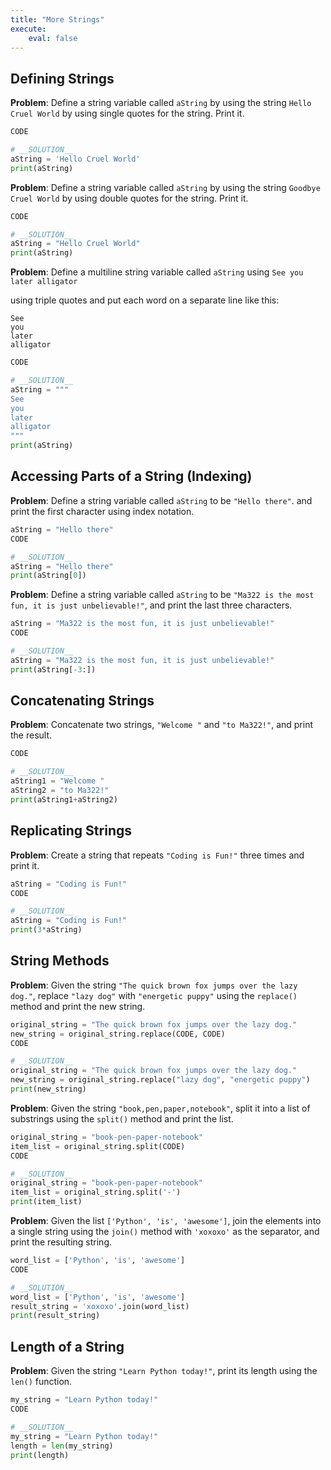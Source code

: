 ```yaml
---
title: "More Strings"
execute:
    eval: false
---
```


## Defining Strings

__Problem__: Define a string variable called `aString` by using the string `Hello Cruel World` by using single quotes for the string. Print it.

```python
CODE
```
```python
# __SOLUTION__
aString = 'Hello Cruel World'
print(aString)
```

__Problem__: Define a string variable called `aString` by using the string `Goodbye Cruel World` by using double quotes for the string. Print it.


```python
CODE
```
```python
# __SOLUTION__
aString = "Hello Cruel World"
print(aString)
```

__Problem__: Define a multiline string variable called `aString` using `See you later alligator`

using triple quotes and put each word on a separate line like this:

```
See
you
later
alligator
```

```python
CODE
```
```python
# __SOLUTION__
aString = """
See
you
later
alligator
"""
print(aString)
```

## Accessing Parts of a String (Indexing)


__Problem__: Define a string variable called `aString` to be `"Hello there"`. and print the first character using index notation.

```python
aString = "Hello there"
CODE
```
```python
# __SOLUTION__
aString = "Hello there"
print(aString[0])
```

__Problem__: Define a string variable called `aString` to be `"Ma322 is the most fun, it is just unbelievable!"`, and print the last three characters.

```python
aString = "Ma322 is the most fun, it is just unbelievable!"
CODE
```
```python
# __SOLUTION__
aString = "Ma322 is the most fun, it is just unbelievable!"
print(aString[-3:])
```

## Concatenating Strings

__Problem__: Concatenate two strings, `"Welcome "` and `"to Ma322!"`, and print the result.

```python
CODE
```
```python
# __SOLUTION__
aString1 = "Welcome "
aString2 = "to Ma322!"
print(aString1+aString2)
```

## Replicating Strings

__Problem__: Create a string that repeats `"Coding is Fun!"` three times and print it.

```python
aString = "Coding is Fun!"
CODE
```
```python
# __SOLUTION__
aString = "Coding is Fun!"
print(3*aString)
```

## String Methods

__Problem__: Given the string `"The quick brown fox jumps over the lazy dog."`, replace `"lazy dog"` with `"energetic puppy"` using the `replace()` method and print the new string.

```python
original_string = "The quick brown fox jumps over the lazy dog."
new_string = original_string.replace(CODE, CODE)
CODE
```
```python
# __SOLUTION__
original_string = "The quick brown fox jumps over the lazy dog."
new_string = original_string.replace("lazy dog", "energetic puppy")
print(new_string)
```

__Problem__: Given the string `"book,pen,paper,notebook"`, split it into a list of substrings using the `split()` method and print the list.

```python
original_string = "book-pen-paper-notebook"
item_list = original_string.split(CODE)
CODE
```
```python
# __SOLUTION__
original_string = "book-pen-paper-notebook"
item_list = original_string.split('-')
print(item_list)
```

__Problem__: Given the list `['Python', 'is', 'awesome']`, join the elements into a single string using the `join()` method with `'xoxoxo'` as the separator, and print the resulting string.

```python
word_list = ['Python', 'is', 'awesome']
CODE
```
```python
# __SOLUTION__
word_list = ['Python', 'is', 'awesome']
result_string = 'xoxoxo'.join(word_list)
print(result_string)
```

## Length of a String

__Problem__: Given the string `"Learn Python today!"`, print its length using the `len()` function.

```python
my_string = "Learn Python today!"
CODE
```
```python
# __SOLUTION__
my_string = "Learn Python today!"
length = len(my_string)
print(length)
```

